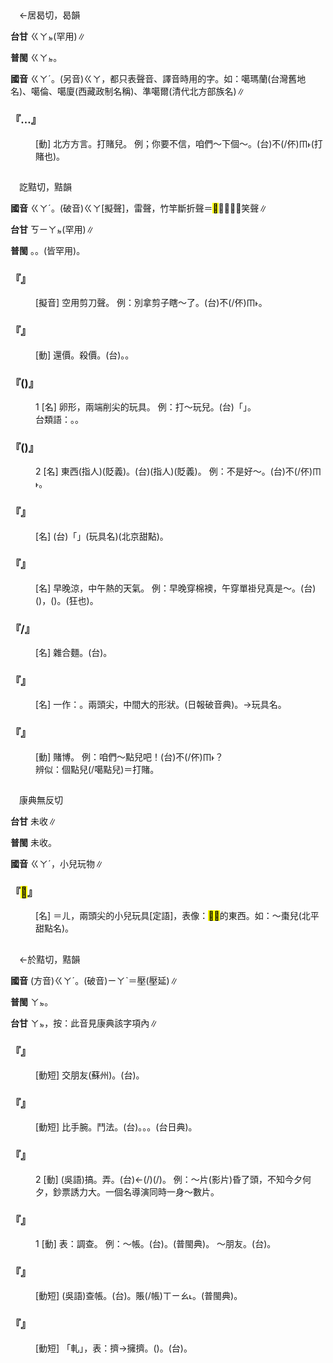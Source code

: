 
=={{ruby|噶|ㄍㄚˊ}}==

　←居曷切，曷韻{{ruby|＝|ㄍㄜˊ}}

'''台甘''' <rt>ㄍㄚㆵ</rt>(罕用)∥

'''普閩''' <rt>ㄍㄚㆵ</rt>。

'''國音''' <rt>ㄍㄚˊ</rt>。(另音)<rt>ㄍㄚ</rt>{{ruby|、|ㄍㄜ}}{{ruby|、|ㄍㄜˊ}}，都只表聲音、譯音時用的字。如：噶瑪蘭(台灣舊地名)、噶倫、噶廈(西藏政制名稱)、準噶爾(清代北方部族名)∥

    

==='''『{{ruby|噶|ㄍㄚˊ}}…{{ruby|點|ㄉㄧㄢˇ}}{{ruby|兒|ㄦ}}』'''===
: [動] 北方方言。打賭兒。 例；你要不信，咱們～下個～。(台){{ruby|汝|ㄌㄧˋ}}{{ruby|若|ㄋㄚ˫}}不(/伓)<rt>ㆬ˫</rt>{{ruby|相|ㄒㄧㆲ}}{{ruby|信|ㄒㄧㄣ˪}}{{ruby|咱|ㄌㄢˋ}}{{ruby|來|ㄌㄞˊ}}{{ruby|插|ㄘㄚㆷ}}(打賭也){{ruby|一|ㄐㄧㆵ ͘}}{{ruby|下|·ㆤ˫}}。
    

=={{ruby|嘎|ㄍㄚˊ}}==

　訖黠切，黠韻

'''國音''' <rt>ㄍㄚˊ</rt>。(破音)<rt>ㄍㄚ</rt>[擬聲]，雷聲，竹竿斷折聲{{ruby|。|ㄍㄚˇ}}＝<mark>&#xffb73;</mark>，～～，笑聲∥

'''台甘''' <rt>ㄎㄧㄚㆵ</rt>(罕用)∥

'''普閩''' {{ruby|(文)|ㄍㄚㆵ}}。{{ruby|(語)|ㄍㄚㆷ}}。(皆罕用)。

    

==='''『{{ruby|嘎|ㄍㄚˊ}}{{ruby|打|·ㄉㄚˇ}}』'''===
: [擬音] 空用剪刀聲。 例：別拿剪子瞎～了。(台)不(/伓)<rt>ㆬ˫</rt>{{ruby|通|ㄊㄤ}}{{ruby|<mark>&#xf9acc;</mark>|ㄑㄧㄚㆵ ͘}}{{ruby|鉸|ㄍㄚ}}{{ruby|刀|ㄉㄜ}}{{ruby|<mark>&#xffae6;</mark>|ㄑㄧㆵ}}{{ruby|<mark>&#xffaec;</mark>|ㄊㄜˊ}}。
    

==='''『{{ruby|嘎|ㄍㄚˊ}}{{ruby|嘎|ㄍㄚˊ}}』'''===
: [動] 還價。殺價。(台){{ruby|講|ㄍㆲˋ}}{{ruby|→|ㄍㆲ}}{{ruby|價|ㄍㆤ˪}}。{{ruby|<mark>&#xffa46;</mark>|ㄊㄞˊ}}{{ruby|價|ㄍㆤ˪}}{{ruby|錢|ㄐㄧˊ}}。
    

==='''『{{ruby|嘎|ㄍㄚˊ}}({{ruby|兒|ㄦ}})』'''===
:1  [名] 卵形，兩端削尖的玩具。 例：打～玩兒。(台){{ruby|摃|ㄍㆲ˪}}「{{ruby|嘎|ㄍㄚˊ}}{{ruby|兒|ㄦ}}」{{ruby|<mark>&#xffae6;</mark>|ㄑㄧㆵ}}{{ruby|<mark>&#xffaec;</mark>|ㄊㄜˊ}}。
:台類語：{{ruby|拍|ㄆㄚㆷ}}{{ruby|寸|ㄘㄨㄣ˪}}。{{ruby|<mark>&#xfa070;</mark>|ㄍㄜ˫}}{{ruby|玻|ㄅㄜ}}{{ruby|<mark>&#xf8f6e;</mark>|ㄌㆤ˫}}{{ruby|珠|ㄗㄨ}}{{ruby|仔|ㄚ}}。
:
    

==='''『{{ruby|嘎|ㄍㄚˊ}}({{ruby|兒|ㄦ}})』'''===
:2  [名] 東西(指人)(貶義)。(台){{ruby|物|ㄇㆭㆷ ͘/ㄇㄧㆷ ͘}}(指人)(貶義)。 例：不是好～。(台)不(/伓)<rt>ㆬ˫</rt>{{ruby|是|ㄒㄧ˫}}{{ruby|好|ㄏㄜˋ}}{{ruby|物|ㄇㄧㆷ ͘/ㄇㆭㆷ ͘}}。
    

==='''『{{ruby|嘎|ㄍㄚˊ}}{{ruby|嘎|ㄍㄚˊ}}{{ruby|棗|ㄗㄠˇ}}{{ruby|兒|ㄦ}}』'''===
: [名] (台){{ruby|親|ㄑㄧㄣ}}{{ruby|像|ㄑㄧㆧ˫/ㄑㄧㆫ˫}}「{{ruby|嘎|ㄍㄚˊ}}{{ruby|嘎|ㄍㄚˊ}}{{ruby|兒|ㄦ}}」(玩具名){{ruby|形|ㄏㄧㄥˊ}}{{ruby|丌|ㆤ}}{{ruby|棗|ㄗㄜˋ}}{{ruby|仔|ㄚ}}(北京甜點)。
    

==='''『{{ruby|嘎|ㄍㄚˊ}}{{ruby|嘎|ㄍㄚˊ}}{{ruby|兒|ㄦ}}{{ruby|天|ㄊㄧㄢ}}』'''===
: [名] 早晚涼，中午熱的天氣。 例：早晚穿棉襖，{{ruby|晌|ㄕㄤˇ}}午穿單褂兒真是～。(台){{ruby|早|ㄗㄚˋ}}{{ruby|暗|ㆰ˪}}{{ruby|冷|ㄌㄧㄥˋ}}({{ruby|穿|ㄑㄧㄥ˫}}{{ruby|棉|ㄇㄧˊ}}{{ruby|裘|ㄏㄧㄨˊ}})，{{ruby|中|ㄉㄧㆲ}}{{ruby|晝|ㄉㄠ˪}}{{ruby|熱|ㄌㄨㄚㆷ ͘/ㆡㄨㄚㆷ ͘}}({{ruby|穿|ㄑㄧㄥ˫}}{{ruby|單|ㄉㄨㆩ}}{{ruby|重|ㄉㄧㄥˊ}}){{ruby|丌|ㆤ}}{{ruby|天|ㄊㆪ}}{{ruby|氣|ㄎㄧ˪}}。{{ruby|起|ㄎㄧˋ}}{{ruby|痟|ㄒㄧㄠˋ}}(狂也){{ruby|天|ㄊㆪ}}。
    

==='''『{{ruby|嘎|ㄍㄚˊ}}{{ruby|嘎|ㄍㄚˊ}}{{ruby|湯|ㄊㄤ}}/{{ruby|嘎|ㄍㄚˊ}}{{ruby|嘎|ㄍㄚˊ}}{{ruby|兒|ㄦ}}』'''===
: [名] 雜合麵。(台){{ruby|番|ㄏㄨㄢ}}{{ruby|麥|ㆠㆤㆷ ͘}}{{ruby|湯|ㄊㆭ}}。
    

==='''『{{ruby|嘎|ㄍㄚˊ}}{{ruby|嘎|ㄍㄚˊ}}{{ruby|兒|ㄦ}}』'''===
: [名] 一作：{{ruby|<mark>&#xf9c50;</mark>|ㄍㄚˊ}}{{ruby|<mark>&#xf9c50;</mark>|ㄍㄚˊ}}。兩頭尖，中間大的形狀。(日報破音典)。→玩具名。
    

==='''『{{ruby|嘎|ㄍㄚˊ}}』'''===
: [動] 賭博。 例：咱們～點兒吧！(台){{ruby|咱|ㄌㄢˋ}}{{ruby|來|ㄌㄞˊ}}{{ruby|輸|ㄙㄨ}}{{ruby|贏|ㄧㆩˊ}}{{ruby|一|ㄐㄧㆵ ͘}}{{ruby|下|·ㆤ˫}}{{ruby|好|ㄏㄜˋ}}不(/伓)<rt>ㆬ˫</rt>？
:辨似：{{ruby|噶|ㄍㄚˊ}}個點兒(/噶點兒)＝打賭。
:
    

=={{ruby|<mark>&#xf9c50;</mark>|ㄍㄚˊ}}==

　康典無反切

'''台甘''' 未收∥

'''普閩''' 未收。

'''國音''' <rt>ㄍㄚˊ</rt>，小兒玩物∥

    

==='''『{{ruby|<mark>&#xf9c50;</mark>|ㄍㄚˊ}}<mark>&#xf9c50;</mark>{{ruby|·|ㆣㄚ}}』'''===
: [名] ＝{{ruby|嘎|ㄍㄚ}}{{ruby|嘎|ㄍㄚ}}{{ruby|兒|ㄦ}}{{ruby|→|ㄍㄚˊ}}{{ruby|·|ㆣㄚ}}<rt>ㄦ</rt>，兩頭尖的小兒玩具[定語]，表像：<mark>&#xf9c50;</mark><mark>&#xf9c50;</mark>的東西。如：～棗兒(北平甜點名)。
    

=={{ruby|軋|ㄍㄚˊ}}==

　←於黠切，黠韻{{ruby|＝|ㄧㄚˋ}}

'''國音''' (方音)<rt>ㄍㄚˊ</rt>。(破音)<rt>ㄧㄚˋ</rt>＝壓{{ruby|。|ㄓㄚˊ}}(壓延)∥

'''普閩''' <rt>ㄚㆵ</rt>。

'''台甘''' <rt>ㄚㆵ</rt>{{ruby|。|ㄨㆵ}}，按：此音見康典該字項內∥

    

==='''『{{ruby|軋|ㄍㄚˊ}}{{ruby|朋|ㄆㄥˊ}}{{ruby|友|ㄧㄡˇ}}』'''===
: [動短] 交朋友(蘇州)。(台){{ruby|交|ㄍㄠ}}{{ruby|朋|ㄅㄧㄥˊ}}{{ruby|友|ㄧㄨˋ}}。
    

==='''『{{ruby|軋|ㄍㄚˊ}}{{ruby|苗|ㄇㄧㄠˊ}}{{ruby|頭|ㄊㄡˊ}}』'''===
: [動短] 比手腕。鬥法。(台){{ruby|競|ㄍㄧㄥ˪}}{{ruby|爭|ㄐㄧㄥ}}。{{ruby|相|ㄒㄧㄜ/ㄙㆩ}}{{ruby|拚|ㄅㄧㆩ˪}}。{{ruby|拚|ㄅㄧㆩ˪}}{{ruby|輸|ㄙㄨ}}{{ruby|贏|ㄧㆩˊ}}。{{ruby|拚|ㄅㄧㆩ˪}}{{ruby|手|ㄑㄧㄨ}}{{ruby|尾|ㆠㆤˋ/ㆠㄨㆤˋ}}{{ruby|力|ㄌㄚㆵ ͘}}(台日典)。
    

==='''『{{ruby|軋|ㄍㄚˊ}}』'''===
:2  [動] (吳語)搞。弄。(台){{ruby|<mark>&#xf8e78;</mark>|ㄅㆪ˪}}←{{ruby|注|ㄗㄨ˪}}{{ruby|神|ㄒㄧㄣˊ}}{{ruby|做|ㄗㄨㆤ˪/ㄗㄜ˪}}{{ruby|載|ㄉㄞ˫}}(/{{ruby|戴|ㄉㄞ˪}}){{ruby|事|ㄐㄧ˪}}(/{{ruby|事|ㄉㄞ˫}}{{ruby|情|ㄐㄧ˪}})。 例：～片(影片)昏了頭，不知今夕何夕，鈔票誘力大。一個名導演同時一身～數片。
    

==='''『{{ruby|軋|ㄍㄚˊ}}』'''===
:1  [動] 表：調查。 例：～帳。(台){{ruby|查|ㄘㄚˊ}}{{ruby|帳|ㄒㄧㄠ˪}}。{{ruby|校|ㄍㄠ˪}}{{ruby|→|ㄍㄚ˪}}{{ruby|帳|ㄒㄧㄠ˪}}(普閩典)。 ～朋友。(台){{ruby|交|ㄍㄠ}}{{ruby|朋|ㄅㄧㄥˊ}}{{ruby|友|ㄧㄨˋ}}。
    

==='''『{{ruby|軋|ㄍㄚˊ}}{{ruby|帳|ㄓㄤˋ}}』'''===
: [動短] (吳語)查帳。(台){{ruby|查|ㄘㄚˊ}}{{ruby|帳|ㄒㄧㄠ˪}}。{{ruby|對|ㄉㄨㄧ˪}}賬(/帳)<rt>ㄒㄧㄠ˪</rt>。{{ruby|校|ㄍㄠ˪}}{{ruby|→|ㄍㄚ˪}}{{ruby|帳|ㄒㄧㄠ˪}}(普閩典)。
    

==='''『{{ruby|軋|ㄍㄚˊ}}{{ruby|米|ㄇㄧˇ}}』'''===
: [動短] 「軋」，表：擠→擁擠。{{ruby|擠|ㄐㄧˇ}}{{ruby|人|ㄖㄣˊ}}{{ruby|群|ㄑㄩㄣˊ}}({{ruby|買|ㄇㄞˇ}}{{ruby|米|ㄇㄧˇ}})。(台){{ruby|排|ㄅㄞˊ}}{{ruby|隊|ㄉㄨㄧ˫}}{{ruby|等|ㄉㄢˋ}}{{ruby|買|ㆠㄨㆤˋ/ㆠㆤˋ}}{{ruby|米|ㆠㄧˋ}}。
    
